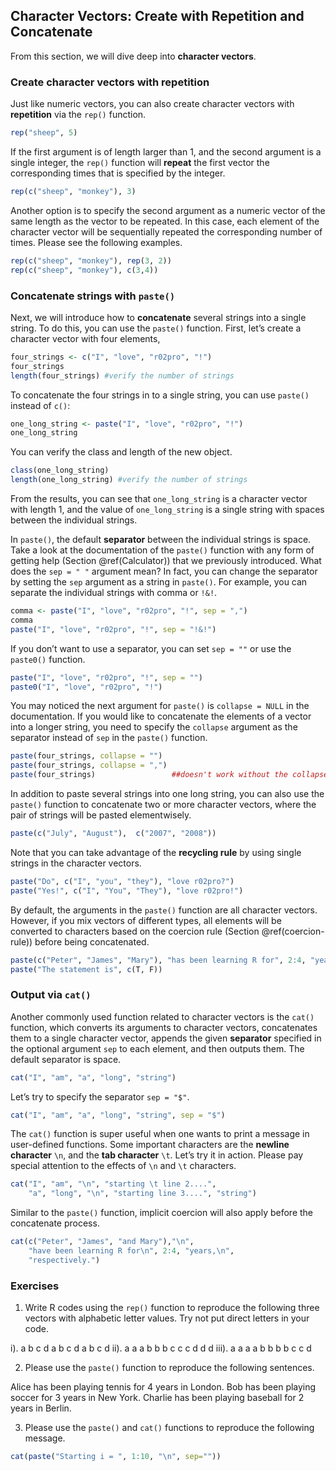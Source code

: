 ## Character Vectors: Create with Repetition and Concatenate {#char-concatenate} 

From this section, we will dive deep into **character vectors**.

### Create character vectors with repetition

Just like numeric vectors, you can also create character vectors with **repetition** via the `rep()` function. 

```r
rep("sheep", 5)
```

If the first argument is of length larger than 1, and the second argument is a single integer, the `rep()` function will **repeat** the first vector the corresponding times that is specified by the integer. 

```r
rep(c("sheep", "monkey"), 3)
```

Another option is to specify the second argument as a numeric vector of the same length as the vector to be repeated. In this case, each element of the character vector will be sequentially repeated the corresponding number of times. Please see the following examples. 

```r
rep(c("sheep", "monkey"), rep(3, 2))
rep(c("sheep", "monkey"), c(3,4))
```

### Concatenate strings with `paste()`

Next, we will introduce how to **concatenate** several strings into a single string. To do this, you can use the `paste()` function. First, let's create a character vector with four elements,       

```r
four_strings <- c("I", "love", "r02pro", "!")
four_strings
length(four_strings) #verify the number of strings
```

To concatenate the four strings in to a single string, you can use `paste()` instead of `c()`:

```r
one_long_string <- paste("I", "love", "r02pro", "!")
one_long_string
```

You can verify the class and length of the new object. 

```r
class(one_long_string)
length(one_long_string) #verify the number of strings
```

From the results, you can see that `one_long_string` is a character vector with length 1, and the value of `one_long_string` is a single string with spaces between the individual strings.

In `paste()`, the default **separator** between the individual strings is space. Take a look at the documentation of the `paste()` function with any form of getting help (Section \@ref(Calculator)) that we previously introduced. What does the `sep = " "` argument mean? In fact, you can change the separator by setting the `sep` argument as a string in `paste()`. For example, you can separate the individual strings with comma or `!&!`.

```r
comma <- paste("I", "love", "r02pro", "!", sep = ",") 
comma
paste("I", "love", "r02pro", "!", sep = "!&!") 
```

If you don't want to use a separator, you can set `sep = ""` or use the `paste0()` function. 

```r
paste("I", "love", "r02pro", "!", sep = "")
paste0("I", "love", "r02pro", "!") 
```

You may noticed the next argument for `paste()` is `collapse = NULL` in the documentation. If you would like to concatenate the elements of a vector into a longer string, you need to specify the `collapse` argument as the separator instead of `sep` in the `paste()` function. 

```r
paste(four_strings, collapse = "")
paste(four_strings, collapse = ",")
paste(four_strings)                 ##doesn't work without the collapse argument
```


In addition to paste several strings into one long string, you can also use the `paste()` function to concatenate two or more character vectors, where the pair of strings will be pasted elementwisely. 
```r
paste(c("July", "August"),  c("2007", "2008"))
```

Note that you can take advantage of the **recycling rule** by using single strings in the character vectors.
```r
paste("Do", c("I", "you", "they"), "love r02pro?")
paste("Yes!", c("I", "You", "They"), "love r02pro!")
```

By default, the arguments in the `paste()` function are all character vectors. However, if you mix vectors of different types, all elements will be converted to characters based on the coercion rule (Section \@ref(coercion-rule)) before being concatenated.
```r
paste(c("Peter", "James", "Mary"), "has been learning R for", 2:4, "years.")
paste("The statement is", c(T, F))
```


### Output via `cat()`

Another commonly used function related to character vectors is the `cat()` function, which converts its arguments to character vectors, concatenates them to a single character vector, appends the given **separator** specified in the optional argument `sep` to each element, and then outputs them. The default separator is space. 

```r
cat("I", "am", "a", "long", "string")
```

Let's try to specify the separator `sep = "$"`. 
```r
cat("I", "am", "a", "long", "string", sep = "$")
```

The `cat()` function is super useful when one wants to print a message in user-defined functions. Some important characters are the **newline character** `\n`, and the **tab character** `\t`. Let's try it in action. Please pay special attention to the effects of `\n` and `\t` characters.

```r
cat("I", "am", "\n", "starting \t line 2....", 
    "a", "long", "\n", "starting line 3....", "string")
```

Similar to the `paste()` function, implicit coercion will also apply before the concatenate process.
```r
cat(c("Peter", "James", "and Mary"),"\n", 
    "have been learning R for\n", 2:4, "years,\n",
    "respectively.")
```

### Exercises
1. Write R codes using the  `rep()` function to reproduce the following three vectors with alphabetic letter values. Try not put direct letters in your code.

i). a b c d a b c d a b c d
ii). a a a b b b c c c d d d 
iii). a a a a b b b b c c d

2. Please use the `paste()` function to reproduce the following sentences.

Alice has been playing tennis for 4 years in London.
Bob has been playing soccer for 3 years in New York.
Charlie has been playing baseball for 2 years in Berlin.

3. Please use the `paste()` and `cat()` functions to reproduce the following message. 
```r
cat(paste("Starting i = ", 1:10, "\n", sep=""))
```

